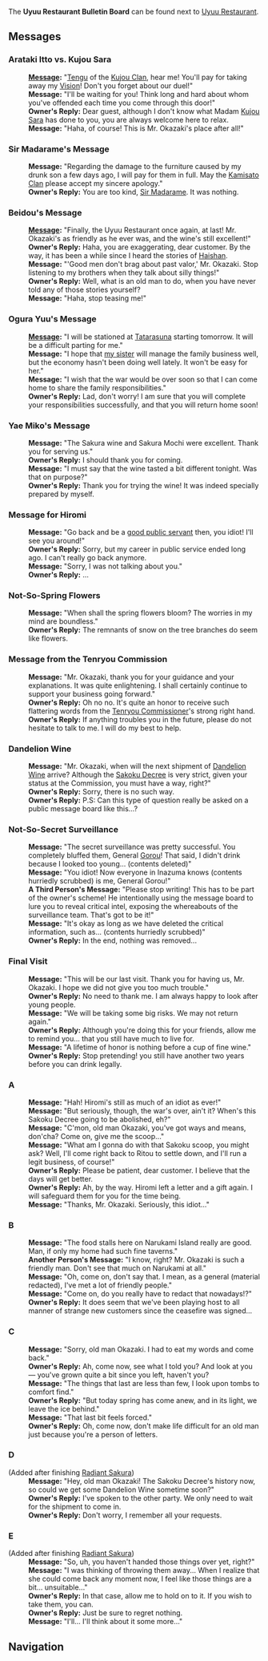 {{Location Infobox
|image        = Sign Uyuu Restaurant Bulletin Board.png
|type         = Point of Interest
|type2        = Bulletin Board
|region       = Inazuma
|area         = Narukami Island
|subarea      = Inazuma City
}}
The '''Uyuu Restaurant Bulletin Board''' can be found next to [[Uyuu Restaurant]].

==Messages==
===Arataki Itto vs. Kujou Sara===
{{Dialogue start}}
:'''[[Arataki Itto|Message]]:''' "[[Tengu]] of the [[Kujou Clan]], hear me! You'll pay for taking away my [[Vision]]! Don't you forget about our duel!"
:'''Message:''' "I'll be waiting for you! Think long and hard about whom you've offended each time you come through this door!"
:'''Owner's Reply:''' Dear guest, although I don't know what Madam [[Kujou Sara]] has done to you, you are always welcome here to relax.
:'''Message:''' "Haha, of course! This is Mr. Okazaki's place after all!"
{{Dialogue end}}

===Sir Madarame's Message===
{{Dialogue start}}
:'''Message:''' "Regarding the damage to the furniture caused by my drunk son a few days ago, I will pay for them in full. May the [[Kamisato Clan]] please accept my sincere apology."
:'''Owner's Reply:''' You are too kind, [[Madarame Hyakubei|Sir Madarame]]. It was nothing.
{{Dialogue end}}

===Beidou's Message===
{{Dialogue start}}
:'''[[Beidou|Message]]:''' "Finally, the Uyuu Restaurant once again, at last! Mr. Okazaki's as friendly as he ever was, and the wine's still excellent!"
:'''Owner's Reply:''' Haha, you are exaggerating, dear customer. By the way, it has been a while since I heard the stories of [[Haishan]].
:'''Message:''' "'Good men don't brag about past valor,' Mr. Okazaki. Stop listening to my brothers when they talk about silly things!"
:'''Owner's Reply:''' Well, what is an old man to do, when you have never told any of those stories yourself?
:'''Message:''' "Haha, stop teasing me!"
{{Dialogue end}}

===Ogura Yuu's Message===
{{Dialogue start}}
:'''[[Ogura Yuu|Message]]:''' "I will be stationed at [[Tatarasuna]] starting tomorrow. It will be a difficult parting for me."
:'''Message:''' "I hope that [[Ogura Mio|my sister]] will manage the family business well, but the economy hasn't been doing well lately. It won't be easy for her."
:'''Message:''' "I wish that the war would be over soon so that I can come home to share the family responsibilities."
:'''Owner's Reply:''' Lad, don't worry! I am sure that you will complete your responsibilities successfully, and that you will return home soon!
{{Dialogue end}}

===Yae Miko's Message===
{{Dialogue start}}
:'''Message:''' "The Sakura wine and Sakura Mochi were excellent. Thank you for serving us."
:'''Owner's Reply:''' I should thank you for coming.
:'''Message:''' "I must say that the wine tasted a bit different tonight. Was that on purpose?"
:'''Owner's Reply:''' Thank you for trying the wine! It was indeed specially prepared by myself.
{{Dialogue end}}

===Message for Hiromi===
{{See also|Someone's Drifting Bottle|Hiromi's Watch}}
{{Dialogue start}}
:'''Message:''' "Go back and be a [[Hiromi|good public servant]] then, you idiot! I'll see you around!"
:'''Owner's Reply:''' Sorry, but my career in public service ended long ago. I can't really go back anymore.
:'''Message:''' "Sorry, I was not talking about you."
:'''Owner's Reply:''' ...
{{Dialogue end}}

===Not-So-Spring Flowers===
{{Dialogue start}}
:'''Message:''' "When shall the spring flowers bloom? The worries in my mind are boundless."
:'''Owner's Reply:''' The remnants of snow on the tree branches do seem like flowers.
{{Dialogue end}}

===Message from the Tenryou Commission===
{{Dialogue start}}
:'''Message:''' "Mr. Okazaki, thank you for your guidance and your explanations. It was quite enlightening. I shall certainly continue to support your business going forward."
:'''Owner's Reply:''' Oh no no. It's quite an honor to receive such flattering words from the [[Kujou Takayuki|Tenryou Commissioner]]'s strong right hand.
:'''Owner's Reply:''' If anything troubles you in the future, please do not hesitate to talk to me. I will do my best to help.
{{Dialogue end}}

===Dandelion Wine===
{{Dialogue start}}
:'''Message:''' "Mr. Okazaki, when will the next shipment of [[Dandelion Wine]] arrive? Although the [[Sakoku Decree]] is very strict, given your status at the Commission, you must have a way, right?"
:'''Owner's Reply:''' Sorry, there is no such way.
:'''Owner's Reply:''' P.S: Can this type of question really be asked on a public message board like this...?
{{Dialogue end}}

===Not-So-Secret Surveillance===
{{Dialogue start}}
:'''Message:''' "The secret surveillance was pretty successful. You completely bluffed them, General [[Gorou]]! That said, I didn't drink because I looked too young... (contents deleted)"
:'''Message:''' "You idiot! Now everyone in Inazuma knows (contents hurriedly scrubbed) is me, General Gorou!"
:'''A Third Person's Message:''' "Please stop writing! This has to be part of the owner's scheme! He intentionally using the message board to lure you to reveal critical intel, exposing the whereabouts of the surveillance team. That's got to be it!"
:'''Message:''' "It's okay as long as we have deleted the critical information, such as... (contents hurriedly scrubbed)"
:'''Owner's Reply:''' In the end, nothing was removed...
{{Dialogue end}}

===Final Visit===
{{Dialogue start}}
:'''Message:''' "This will be our last visit. Thank you for having us, Mr. Okazaki. I hope we did not give you too much trouble."
:'''Owner's Reply:''' No need to thank me. I am always happy to look after young people.
:'''Message:''' "We will be taking some big risks. We may not return again."
:'''Owner's Reply:''' Although you're doing this for your friends, allow me to remind you... that you still have much to live for.
:'''Message:''' "A lifetime of honor is nothing before a cup of fine wine."
:'''Owner's Reply:''' Stop pretending! you still have another two years before you can drink legally.

===A===
:'''Message:''' "Hah! Hiromi's still as much of an idiot as ever!"
:'''Message:''' "But seriously, though, the war's over, ain't it? When's this Sakoku Decree going to be abolished, eh?"
:'''Message:''' "C'mon, old man Okazaki, you've got ways and means, don'cha? Come on, give me the scoop..."
:'''Message:''' "What am I gonna do with that Sakoku scoop, you might ask? Well, I'll come right back to Ritou to settle down, and I'll run a legit business, of course!"
:'''Owner's Reply:''' Please be patient, dear customer. I believe that the days will get better.
:'''Owner's Reply:''' Ah, by the way. Hiromi left a letter and a gift again. I will safeguard them for you for the time being.
:'''Message:''' "Thanks, Mr. Okazaki. Seriously, this idiot..."

===B===
:'''Message:''' "The food stalls here on Narukami Island really are good. Man, if only my home had such fine taverns."
:'''Another Person's Message:''' "I know, right? Mr. Okazaki is such a friendly man. Don't see that much on Narukami at all."
:'''Message:''' "Oh, come on, don't say that. I mean, as a general (material redacted), I've met a lot of friendly people."
:'''Message:''' "Come on, do you really have to redact that nowadays!?"
:'''Owner's Reply:''' It does seem that we've been playing host to all manner of strange new customers since the ceasefire was signed...

===C===
:'''Message:''' "Sorry, old man Okazaki. I had to eat my words and come back."
:'''Owner's Reply:''' Ah, come now, see what I told you? And look at you &mdash; you've grown quite a bit since you left, haven't you?
:'''Message:''' "The things that last are less than few, I look upon tombs to comfort find."
:'''Owner's Reply:''' "But today spring has come anew, and in its light, we leave the ice behind."
:'''Message:''' "That last bit feels forced."
:'''Owner's Reply:''' Oh, come now, don't make life difficult for an old man just because you're a person of letters.

===D===
;(Added after finishing [[Radiant Sakura]])
:'''Message:''' "Hey, old man Okazaki! The Sakoku Decree's history now, so could we get some Dandelion Wine sometime soon?"
:'''Owner's Reply:''' I've spoken to the other party. We only need to wait for the shipment to come in.
:'''Owner's Reply:''' Don't worry, I remember all your requests.

===E===
;(Added after finishing [[Radiant Sakura]])
:'''Message:''' "So, uh, you haven't handed those things over yet, right?"
:'''Message:''' "I was thinking of throwing them away... When I realize that she could come back any moment now, I feel like those things are a bit... unsuitable..."
:'''Owner's Reply:''' In that case, allow me to hold on to it. If you wish to take them, you can.
:'''Owner's Reply:''' Just be sure to regret nothing.
:'''Message:''' "I'll... I'll think about it some more..."
{{Dialogue end}}

==Navigation==
{{PoI Navbox|Inazuma}}
